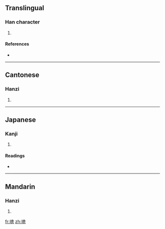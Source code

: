 ==Translingual==

===Han character===
{{Han char|rn=96|rad=玉|as=11|sn=15|four=1613<sub>0</sub>|canj=一土竹田心 (MGHWP)}}

# {{defn|Han|sort=玉11}}

====References====
* {{Han ref|kx=0740.240|dkj=21194|dj=1150.150|hdz=21135.080|uh=7481|ud=29825|bh=E6A6|bd=59046}}

----

==Cantonese==

===Hanzi===
{{yue-hanzi|jyut=|y=chung1}}

# {{defn|Cantonese}}

----

==Japanese==

===Kanji===
{{ja-kanji|grade=|rs=玉11}}

# {{defn|Japanese}}

====Readings====
* {{ja-readings|on=[[そう]] (sō), [[す]] (su)|kun=|nanori=}}

----

==Mandarin==

===Hanzi===
{{cmn-hanzi|pin=[[cōng]] ([[cong1]])|wg=ts'ung<sup>1</sup>}}

# {{defn|Mandarin}}

[[fr:璁]]
[[zh:璁]]